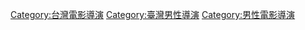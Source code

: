[[Category:台灣電影導演|Category:台灣電影導演]]
[[Category:臺灣男性導演|Category:臺灣男性導演]]
[[Category:男性電影導演|Category:男性電影導演]]